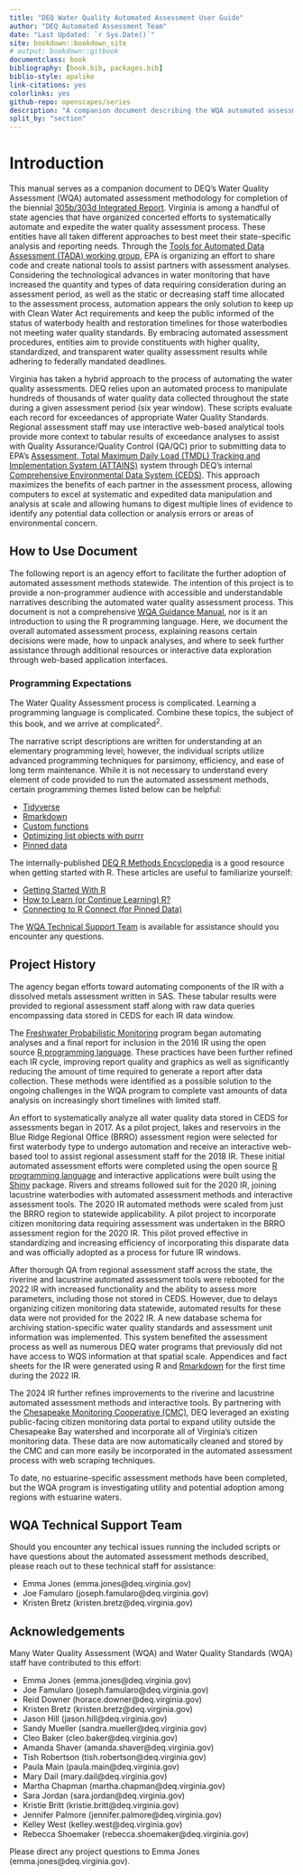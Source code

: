 ```yaml
--- 
title: "DEQ Water Quality Automated Assessment User Guide"
author: "DEQ Automated Assessment Team"
date: "Last Updated: `r Sys.Date()`"
site: bookdown::bookdown_site
# output: bookdown::gitbook
documentclass: book
bibliography: [book.bib, packages.bib]
biblio-style: apalike
link-citations: yes
colorlinks: yes
github-repo: openscapes/series
description: "A companion document describing the WQA automated assessment methodology."
split_by: "section"
---
```


# Introduction {#Introduction}

This manual serves as a companion document to DEQ's Water Quality Assessment (WQA) automated assessment methodology for completion of the biennial [305b/303d Integrated Report](https://www.deq.virginia.gov/water/water-quality/assessments/integrated-report). Virginia is among a handful of state agencies that have organized concerted efforts to systematically automate and expedite the water quality assessment process. These entities have all taken different approaches to best meet their state-specific analysis and reporting needs. Through the [Tools for Automated Data Assessment (TADA) working group](https://github.com/USEPA/TADA), EPA is organizing an effort to share code and create national tools to assist partners with assessment analyses. Considering the technological advances in water monitoring that have increased the quantity and types of data requiring consideration during an assessment period, as well as the static or decreasing staff time allocated to the assessment process, automation appears the only solution to keep up with Clean Water Act requirements and keep the public informed of the status of waterbody health and restoration timelines for those waterbodies not meeting water quality standards. By embracing automated assessment procedures, entities aim to provide constituents with higher quality, standardized, and transparent water quality assessment results while adhering to federally mandated deadlines. 

Virginia has taken a hybrid approach to the process of automating the water quality assessments. DEQ relies upon an automated process to manipulate hundreds of thousands of water quality data collected throughout the state during a given assessment period (six year window). These scripts evaluate each record for exceedances of appropriate Water Quality Standards. Regional assessment staff may use interactive web-based analytical tools provide more context to tabular results of exceedance analyses to assist with Quality Assurance/Quality Control (QA/QC) prior to submitting data to EPA's [Assessment, Total Maximum Daily Load (TMDL) Tracking and Implementation System (ATTAINS)](https://www.epa.gov/waterdata/attains){target="_blank"} system through DEQ's internal [Comprehensive Environmental Data System (CEDS)](https://ceds.deq.virginia.gov/ui#){target="_blank"}. This approach maximizes the benefits of each partner in the assessment process, allowing computers to excel at systematic and expedited data manipulation and analysis at scale and allowing humans to digest multiple lines of evidence to identify any potential data collection or analysis errors or areas of environmental concern. 

## How to Use Document {#HowToUseDocument}

The following report is an agency effort to facilitate the further adoption of automated assessment methods statewide. The intention of this project is to provide a non-programmer audience with accessible and understandable narratives describing the automated water quality assessment process. This document is not a comprehensive [WQA Guidance Manual](https://www.deq.virginia.gov/water/water-quality/assessments/wqa-guidance-manual){target="_blank"}, nor is it an introduction to using the R programming language. Here, we document the overall automated assessment process, explaining reasons certain decisions were made, how to unpack analyses, and where to seek further assistance through additional resources or interactive data exploration through web-based application interfaces. 

### Programming Expectations {#ProgrammingExpectations}

The Water Quality Assessment process is complicated. Learning a programming language is complicated. Combine these topics, the subject of this book, and we arrive at complicated^2^.  

The narrative script descriptions are written for understanding at an elementary programming level; however, the individual scripts utilize advanced programming techniques for parsimony, efficiency, and ease of long term maintenance. While it is not necessary to understand every element of code provided to run the automated assessment methods, certain programming themes listed below can be helpful:

* [Tidyverse](https://www.tidyverse.org/){target="_blank"}
* [Rmarkdown](https://rmarkdown.rstudio.com/){target="_blank"}
* [Custom functions](https://datacarpentry.org/semester-biology/lessons/R-functions/){target="_blank"}
* [Optimizing list objects with purrr](https://jennybc.github.io/purrr-tutorial/){target="_blank"}
* [Pinned data](https://cran.r-project.org/web/packages/pins/vignettes/pins.html){target="_blank"}

The internally-published [DEQ R Methods Encyclopedia](https://rconnect.deq.virginia.gov/MethodsEncyclopedia/){target="_blank"} is a good resource when getting started with R. These articles are useful to familiarize yourself:

* [Getting Started With R](https://rconnect.deq.virginia.gov/MethodsEncyclopedia/gettingStartedWithR.html#gettingStartedWithR){target="_blank"}
* [How to Learn (or Continue Learning) R?](https://rconnect.deq.virginia.gov/MethodsEncyclopedia/gettingStartedWithR.html#how-to-learn-or-continue-learning-r){target="_blank"}
* [Connecting to R Connect (for Pinned Data)](https://rconnect.deq.virginia.gov/MethodsEncyclopedia/connectToConnectPins.html#connectToConnectPins){target="_blank"}

The [WQA Technical Support Team](#wqa-technical-support-team) is available for assistance should you encounter any questions.



## Project History{#ProjectHistory}

The agency began efforts toward automating components of the IR with a dissolved metals assessment written in SAS. These tabular results were provided to regional assessment staff along with raw data queries encompassing data stored in CEDS for each IR data window. 

The [Freshwater Probabilistic Monitoring](https://www.deq.virginia.gov/water/water-quality/monitoring/probabilistic-monitoring){target="_blank"} program began automating analyses and a final report for inclusion in the 2016 IR using the open source [R programming language](https://cran.r-project.org/){target="_blank"}. These practices have been further refined each IR cycle, improving report quality and graphics as well as significantly reducing the amount of time required to generate a report after data collection. These methods were identified as a possible solution to the ongoing challenges in the WQA program to complete vast amounts of data analysis on increasingly short timelines with limited staff.

An effort to systematically analyze all water quality data stored in CEDS for assessments began in 2017. As a pilot project, lakes and reservoirs in the Blue Ridge Regional Office (BRRO) assessment region were selected for first waterbody type to undergo automation and receive an interactive web-based tool to assist regional assessment staff for the 2018 IR. These initial automated assessment efforts were completed using the open source [R programming language](https://cran.r-project.org/){target="_blank"} and interactive applications were built using the [Shiny](https://shiny.rstudio.com/){target="_blank"} package. Rivers and streams followed suit for the 2020 IR, joining lacustrine waterbodies with automated assessment methods and interactive assessment tools. The 2020 IR automated methods were scaled from just the BRRO region to statewide applicability. A pilot project to incorporate citizen monitoring data requiring assessment was undertaken in the BRRO assessment region for the 2020 IR. This pilot proved effective in standardizing and increasing efficiency of incorporating this disparate data and was officially adopted as a process for future IR windows. 

After thorough QA from regional assessment staff across the state, the riverine and lacustrine automated assessment tools were rebooted for the 2022 IR with increased functionality and the ability to assess more parameters, including those not stored in CEDS. However, due to delays organizing citizen monitoring data statewide, automated results for these data were not provided for the 2022 IR. A new database schema for archiving station-specific water quality standards and assessment unit information was implemented. This system benefited the assessment process as well as numerous DEQ water programs that previously did not have access to WQS information at that spatial scale. Appendices and fact sheets for the IR were generated using R and [Rmarkdown](https://rmarkdown.rstudio.com/){target="_blank"} for the first time during the 2022 IR. 

The 2024 IR further refines improvements to the riverine and lacustrine automated assessment methods and interactive tools. By partnering with the [Chesapeake Monitoring Cooperative (CMC)](https://www.allianceforthebay.org/project/chesapeake-monitoring-cooperative/){target="_blank"}, DEQ leveraged an existing public-facing citizen monitoring data portal to expand utility outside the Chesapeake Bay watershed and incorporate all of Virginia's citizen monitoring data. These data are now automatically cleaned and stored by the CMC and can more easily be incorporated in the automated assessment process with web scraping techniques.

To date, no estuarine-specific assessment methods have been completed, but the WQA program is investigating utility and potential adoption among regions with estuarine waters.

## WQA Technical Support Team

Should you encounter any techical issues running the included scripts or have questions about the automated assessment methods described, please reach out to these technical staff for assistance: 

* Emma Jones (emma.jones@deq.virginia.gov)
* Joe Famularo (joseph.famularo@deq.virginia.gov)
* Kristen Bretz (kristen.bretz@deq.virginia.gov)


## Acknowledgements {#Acknowledgements}

Many Water Quality Assessment (WQA) and Water Quality Standards (WQA) staff have contributed to this effort:

* Emma Jones (emma.jones@deq.virginia.gov)
* Joe Famularo (joseph.famularo@deq.virginia.gov)
* Reid Downer (horace.downer@deq.virginia.gov)
* Kristen Bretz (kristen.bretz@deq.virginia.gov)
* Jason Hill (jason.hill@deq.virginia.gov)
* Sandy Mueller (sandra.mueller@deq.virginia.gov)
* Cleo Baker (cleo.baker@deq.virginia.gov)
* Amanda Shaver (amanda.shaver@deq.virginia.gov)
* Tish Robertson (tish.robertson@deq.virginia.gov)
* Paula Main (paula.main@deq.virginia.gov)
* Mary Dail (mary.dail@deq.virginia.gov)
* Martha Chapman (martha.chapman@deq.virginia.gov)
* Sara Jordan (sara.jordan@deq.virginia.gov)
* Kristie Britt (kristie.britt@deq.virginia.gov)
* Jennifer Palmore (jennifer.palmore@deq.virginia.gov)
* Kelley West (kelley.west@deq.virginia.gov)
* Rebecca Shoemaker (rebecca.shoemaker@deq.virginia.gov)



Please direct any project questions to Emma Jones (emma.jones@deq.virginia.gov). 